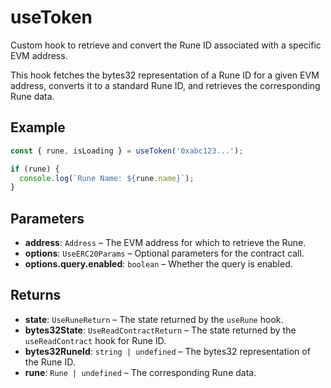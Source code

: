 # useToken

Custom hook to retrieve and convert the Rune ID associated with a specific EVM address.

This hook fetches the bytes32 representation of a Rune ID for a given EVM address,
converts it to a standard Rune ID, and retrieves the corresponding Rune data.

## Example

```typescript
const { rune, isLoading } = useToken('0xabc123...');

if (rune) {
  console.log(`Rune Name: ${rune.name}`);
}
```

## Parameters

- **address**: `Address` – The EVM address for which to retrieve the Rune.
- **options**: `UseERC20Params` – Optional parameters for the contract call.
- **options.query.enabled**: `boolean` – Whether the query is enabled.

## Returns

- **state**: `UseRuneReturn` – The state returned by the `useRune` hook.
- **bytes32State**: `UseReadContractReturn` – The state returned by the `useReadContract` hook for Rune ID.
- **bytes32RuneId**: `string | undefined` – The bytes32 representation of the Rune ID.
- **rune**: `Rune | undefined` – The corresponding Rune data.